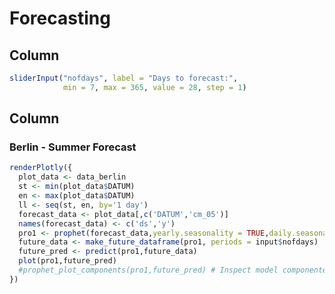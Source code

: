 Forecasting
===================================== 

Column {.sidebar}
-----------------------------------------------------------------------

```r
sliderInput("nofdays", label = "Days to forecast:",
            min = 7, max = 365, value = 28, step = 1)

```

Column 
----------------------------

### Berlin - Summer Forecast {data-height=600}

```r
renderPlotly({
  plot_data <- data_berlin
  st <- min(plot_data$DATUM)
  en <- max(plot_data$DATUM)
  ll <- seq(st, en, by='1 day')
  forecast_data <- plot_data[,c('DATUM','cm_05')]
  names(forecast_data) <- c('ds','y')
  pro1 <- prophet(forecast_data,yearly.seasonality = TRUE,daily.seasonality = FALSE)
  future_data <- make_future_dataframe(pro1, periods = input$nofdays)
  future_pred <- predict(pro1,future_data)
  plot(pro1,future_pred)
  #prophet_plot_components(pro1,future_pred) # Inspect model componentes
})
```
